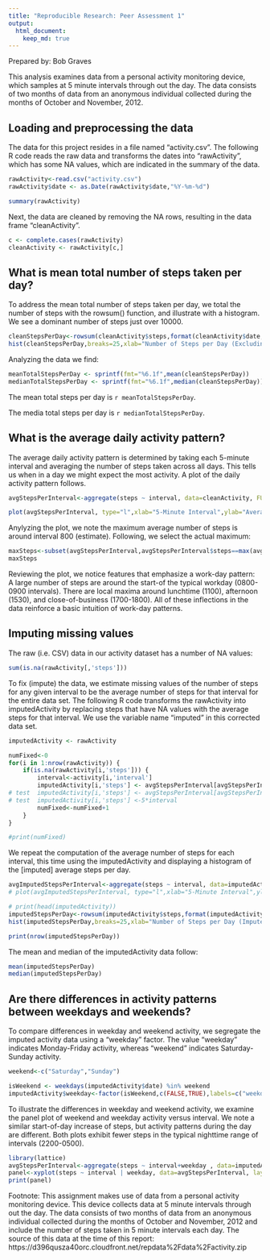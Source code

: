 ```yaml
---
title: "Reproducible Research: Peer Assessment 1"
output: 
  html_document:
    keep_md: true
---
```


Prepared by: Bob Graves

This analysis examines data from a personal activity monitoring device, which samples at 5 minute intervals through out the day. The data consists of two months of data from an anonymous individual collected during the months of October and November, 2012.

## Loading and preprocessing the data

The data for this project resides in a file named "activity.csv". 
The following R code reads the raw data and transforms the dates into "rawActivity", 
which has some NA values, which are indicated in the summary of the data.
```r
rawActivity<-read.csv("activity.csv")
rawActivity$date <- as.Date(rawActivity$date,"%Y-%m-%d")

summary(rawActivity)
```
Next, the data are cleaned by removing the NA rows, resulting in the data frame "cleanActivity".
```r
c <- complete.cases(rawActivity)
cleanActivity <- rawActivity[c,]
```


## What is mean total number of steps taken per day?

To address the mean total number of steps taken per day, we total the number of steps with
the rowsum() function, and illustrate with a histogram. We see a dominant number of steps just over 10000.

```r
cleanStepsPerDay<-rowsum(cleanActivity$steps,format(cleanActivity$date,"%Y-%m-%d"))
hist(cleanStepsPerDay,breaks=25,xlab="Number of Steps per Day (Excluding NA's)",main = "Histogram - Number of Steps Per Day")
```
Analyzing the data we find:
```r
meanTotalStepsPerDay <- sprintf(fmt="%6.1f",mean(cleanStepsPerDay))
medianTotalStepsPerDay <- sprintf(fmt="%6.1f",median(cleanStepsPerDay))
```

The mean total steps per day is `r meanTotalStepsPerDay`.

The media total steps per day is `r medianTotalStepsPerDay`.

## What is the average daily activity pattern?

The average daily activity pattern is determined by taking each 5-minute interval 
and averaging the number of steps taken across all days. This tells us when in a day we might expect the most activity. A plot of the daily activity pattern follows.
```r
avgStepsPerInterval<-aggregate(steps ~ interval, data=cleanActivity, FUN=mean)

plot(avgStepsPerInterval, type="l",xlab="5-Minute Interval",ylab="Average Steps")
```

Anylyzing the plot, we note the maximum average number of steps is around interval 800 (estimate).
Following, we select the actual maximum:
```r
maxSteps<-subset(avgStepsPerInterval,avgStepsPerInterval$steps==max(avgStepsPerInterval$steps))
maxSteps
```
Reviewing the plot, we notice features that emphasize a work-day pattern: A large number of steps are around the start-of the typical workday (0800-0900 intervals). There are local maxima around lunchtime (1100), afternoon (1530), and close-of-business (1700-1800). All of these inflections in the data reinforce a basic intuition of work-day patterns.

## Imputing missing values
The raw (i.e. CSV) data in our activity dataset has a number of NA values:
```r
sum(is.na(rawActivity[,'steps']))
```

To fix (impute) the data, we estimate missing values of the number of steps for any given interval to be the average number of steps for that interval for the entire data set. The following R code transforms the rawActivity into imputedActivity by replacing steps that have NA values with the average steps for that interval. We use the variable name "imputed" in this corrected data set. 

```r
imputedActivity <- rawActivity

numFixed<-0
for(i in 1:nrow(rawActivity)) {
    if(is.na(rawActivity[i,'steps'])) {
        interval<-activity[i,'interval']
        imputedActivity[i,'steps'] <- avgStepsPerInterval[avgStepsPerInterval$interval==interval,'steps']
# test  imputedActivity[i,'steps'] <- avgStepsPerInterval[avgStepsPerInterval$interval==interval,'steps'] + 200
# test  imputedActivity[i,'steps'] <-5*interval
        numFixed<-numFixed+1
    }
}

#print(numFixed)
```

We repeat the computation of the average number of steps for each interval, this time using the imputedActivity and displaying a histogram  of the [imputed] average steps per day. 
```r
avgImputedStepsPerInterval<-aggregate(steps ~ interval, data=imputedActivity, FUN=mean)
# plot(avgImputedStepsPerInterval, type="l",xlab="5-Minute Interval",ylab="Average Steps (Imputed)")

# print(head(imputedActivity))
imputedStepsPerDay<-rowsum(imputedActivity$steps,format(imputedActivity$date,"%Y-%m-%d"))
hist(imputedStepsPerDay,breaks=25,xlab="Number of Steps per Day (Imputed)",main = "Histogram - Number of Steps Per Day")

print(nrow(imputedStepsPerDay))
```

The mean and median of the imputedActivity data follow:
```r
mean(imputedStepsPerDay)
median(imputedStepsPerDay)
```

## Are there differences in activity patterns between weekdays and weekends?
To compare differences in weekday and weekend activity, we segregate the imputed activity data using a "weekday" factor. The value "weekday" indicates Monday-Friday activity, whereas "weekend" indicates Saturday-Sunday activity. 
```r
weekend<-c("Saturday","Sunday")

isWeekend <- weekdays(imputedActivity$date) %in% weekend
imputedActivity$weekday<-factor(isWeekend,c(FALSE,TRUE),labels=c("weekday","weekend"))
```
To illustrate the differences in weekday and weekend activity, we examine the panel plot of weekend and weekday activity versus interval. We note a similar start-of-day increase of steps, but activity patterns during the day are different. Both plots exhibit fewer steps in the typical nighttime range of intervals (2200-0500). 
```r
library(lattice)
avgStepsPerInterval<-aggregate(steps ~ interval+weekday , data=imputedActivity, FUN=mean)
panel<-xyplot(steps ~ interval | weekday, data=avgStepsPerInterval, layout=c(1,2),type='l')
print(panel)

```

Footnote:
This assignment makes use of data from a personal activity monitoring device. This device collects data at 5 minute intervals through out the day. The data consists of two months of data from an anonymous individual collected during the months of October and November, 2012 and include the number of steps taken in 5 minute intervals each day.
The source of this data at the time of this report: https://d396qusza40orc.cloudfront.net/repdata%2Fdata%2Factivity.zip